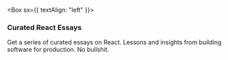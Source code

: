 
<Box sx={{ textAlign: "left" }}>

### Curated React Essays

Get a series of curated essays on React. Lessons and insights from building software for production. No bullshit.

</Box>
